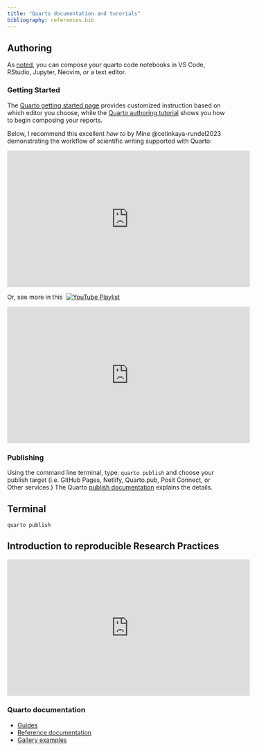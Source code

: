 ```yaml
---
title: "Quarto documentation and turorials"
bibliography: references.bib
---
```


## Authoring

As [noted](index.html), you can compose your quarto code notebooks in VS Code, RStudio, Jupyter, Neovim, or a text editor.

### Getting Started

The [Quarto getting started page](https://quarto.org/docs/get-started/) provides customized instruction based on which editor you choose, while the [Quarto authoring tutorial](https://quarto.org/docs/get-started/authoring) shows you how to begin composing your reports.

Below, I recommend this excellent *how to* by Mine @cetinkaya-rundel2023 demonstrating the workflow of scientific writing supported with Quarto:

<iframe width="560" height="315" src="https://www.youtube.com/embed/Qrz2rUWM-uY?start=60" title="YouTube video player" frameborder="0" allow="accelerometer; autoplay; clipboard-write; encrypted-media; gyroscope; picture-in-picture; web-share" allowfullscreen>

</iframe>

Or, see more in this  [![YouTube Playlist](https://img.shields.io/badge/YouTube-Playlist-f00?logo=youtube "YouTube Playlist"){alt="YouTube Playlist"}](https://www.youtube.com/embed/videoseries?start=60&list=PL9HYL-VRX0oRupficE2l5DGgVIzpypTHs)

<iframe width="560" height="315" src="https://www.youtube.com/embed/videoseries?start=60&amp;list=PL9HYL-VRX0oRupficE2l5DGgVIzpypTHs" title="YouTube video player" frameborder="0" allow="accelerometer; autoplay; clipboard-write; encrypted-media; gyroscope; picture-in-picture; web-share" allowfullscreen>

</iframe>

### Publishing

Using the command line terminal, type: `quarto publish` and choose your publish target (i.e. GitHub Pages, Netlify, Quarto.pub, Posit Connect, or Other services.) The Quarto [publish documentation](https://quarto.org/docs/publishing/) explains the details.

::: {.callout-note icon="false"}
## Terminal

`quarto publish`
:::

## Introduction to reproducible Research Practices

<iframe width="560" height="315" src="https://www.youtube.com/embed/VjDM-XsoHUQ" title="YouTube video player" frameborder="0" allow="accelerometer; autoplay; clipboard-write; encrypted-media; gyroscope; picture-in-picture; web-share" allowfullscreen>

</iframe>

### Quarto documentation

-   [Guides](https://quarto.org/docs/guide/)
-   [Reference documentation](https://quarto.org/docs/reference/)
-   [Gallery examples](https://quarto.org/docs/gallery/)
